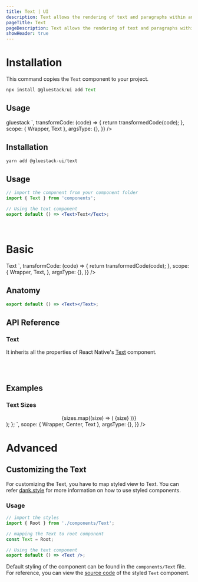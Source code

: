 ```yaml
---
title: Text | UI
description: Text allows the rendering of text and paragraphs within an interface
pageTitle: Text
pageDescription: Text allows the rendering of text and paragraphs within an interface.
showHeader: true
---
```



<Meta title="components/Text" />



# Installation

This command copies the `Text` component to your project.

```jsx
npx install @gluestack/ui add Text
```

## Usage

<AppProvider>
  <CodePreview
    showComponentRenderer={true}
    showArgsController={false}
    metaData={{
      code: ` 
  <Text>gluestack</Text>
    `,
      transformCode: (code) => {
        return transformedCode(code);
      },
      scope: { Wrapper, Text },
      argsType: {},
    }}
  />
</AppProvider>

<br />

## Installation

```jsx
yarn add @gluestack-ui/text
```

## Usage

```jsx
// import the component from your component folder
import { Text } from 'components';

// Using the text component
export default () => <Text>Text</Text>;
```

<br />

# Basic

<AppProvider>
  <CodePreview
    showComponentRenderer={true}
    showArgsController={false}
    metaData={{
      code: `
<Text>
  Text
</Text>
`,
      transformCode: (code) => {
        return transformedCode(code);
      },
      scope: {
        Wrapper,
        Text,
      },
      argsType: {},
    }}
  />
</AppProvider>
<br />

## Anatomy

```jsx
export default () => <Text></Text>;
```

## API Reference

### Text

It inherits all the properties of React Native's [Text](https://reactnative.dev/docs/text#props) component.

<br />
<br />

## Examples

### Text Sizes

<AppProvider>
  <CodePreview
    showComponentRenderer={true}
    showArgsController={false}
    metaData={{
      code: `
function App() {
  const sizes = [
    'xs',
    'sm',
    'md',
    'lg',
    'xl',
    '2xl',
    '3xl',
    '4xl',
    '5xl',
    '6xl',
  ];
  return (
    <Wrapper>
      <Center>
        {sizes.map((size) => (
          <Text size={size}>{size}</Text>
        ))}
      </Center>
    </Wrapper>
  );
};
`,
      scope: { Wrapper, Center, Text },
      argsType: {},
    }}
  />
</AppProvider>

# Advanced

## Customizing the Text

For customizing the Text, you have to map styled view to Text. You can refer [dank.style](https://dank.style/) for more information on how to use styled components.

### Usage

```jsx
// import the styles
import { Root } from './components/Text';

// mapping the Text to root component
const Text = Root;

// Using the text component
export default () => <Text />;
```

Default styling of the component can be found in the `components/Text` file. For reference, you can view the [source code](https://github.com/gluestack/universa11y/blob/development/example/storybook/src/components/styled-components/text/index.tsx) of the styled `Text` component.
